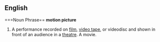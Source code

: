 ==English==

===Noun Phrase==
'''motion picture'''

#A performance recorded on [[film]], [[video tape]], or videodisc and shown in front of an audience in a [[theatre]]. A movie.